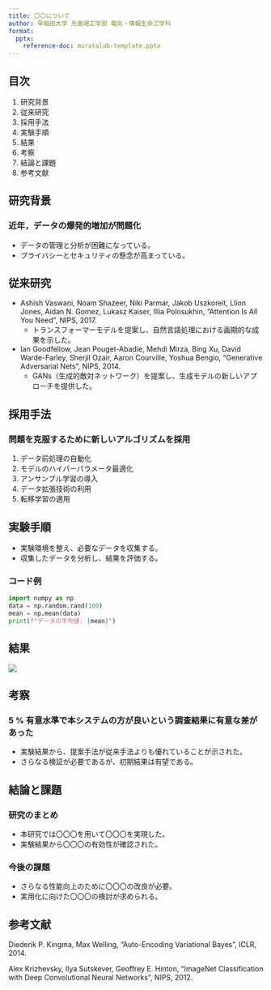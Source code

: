 ```yaml
---
title: 〇〇について
author: 早稲田大学 先進理工学部 電気・情報生命工学科　　　　　　　　　　　　　　　　　　　村田昇研究室 B4 〇〇
format:
  pptx:
    reference-doc: muratalab-template.pptx
---
```


## 目次

1. 研究背景
2. 従来研究
3. 採用手法
4. 実験手順
5. 結果
6. 考察
7. 結論と課題
8. 参考文献

## 研究背景

### 近年，データの爆発的増加が問題化

* データの管理と分析が困難になっている。
* プライバシーとセキュリティの懸念が高まっている。

## 従来研究

- Ashish Vaswani, Noam Shazeer, Niki Parmar, Jakob Uszkoreit, Llion Jones, Aidan N. Gomez, Lukasz Kaiser, Illia Polosukhin, "Attention Is All You Need", NIPS, 2017.
  - トランスフォーマーモデルを提案し、自然言語処理における画期的な成果を示した。

- Ian Goodfellow, Jean Pouget-Abadie, Mehdi Mirza, Bing Xu, David Warde-Farley, Sherjil Ozair, Aaron Courville, Yoshua Bengio, "Generative Adversarial Nets", NIPS, 2014.
  - GANs（生成的敵対ネットワーク）を提案し、生成モデルの新しいアプローチを提供した。

## 採用手法

### 問題を克服するために新しいアルゴリズムを採用


1. データ前処理の自動化
2. モデルのハイパーパラメータ最適化
3. アンサンブル学習の導入
4. データ拡張技術の利用
5. 転移学習の適用

## 実験手順

- 実験環境を整え、必要なデータを収集する。
- 収集したデータを分析し、結果を評価する。

### コード例

```python
import numpy as np
data = np.random.rand(100)
mean = np.mean(data)
print(f"データの平均値: {mean}")
```

## 結果
![](images/input_signal.png)

## 考察

### 5 % 有意水準で本システムの方が良いという調査結果に有意な差があった


* 実験結果から、提案手法が従来手法よりも優れていることが示された。
* さらなる検証が必要であるが、初期結果は有望である。

## 結論と課題

### 研究のまとめ

* 本研究では〇〇〇を用いて〇〇〇を実現した。
* 実験結果から〇〇〇の有効性が確認された。

### 今後の課題

* さらなる性能向上のために〇〇〇の改良が必要。
* 実用化に向けた〇〇〇の検討が求められる。

## 参考文献
Diederik P. Kingma, Max Welling, "Auto-Encoding Variational Bayes", ICLR, 2014.

Alex Krizhevsky, Ilya Sutskever, Geoffrey E. Hinton, "ImageNet Classification with Deep Convolutional Neural Networks", NIPS, 2012.



